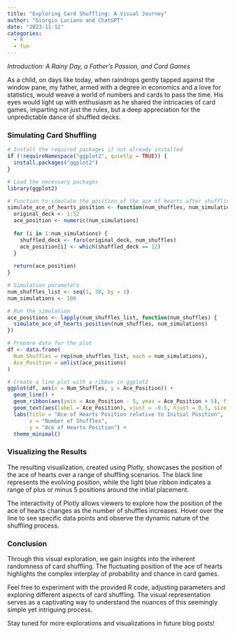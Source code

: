 ```yaml
---
title: "Exploring Card Shuffling: A Visual Journey"
author: "Giorgio Luciano and ChatGPT"
date: "2023-11-12"
categories: 
  - R
  - fun
---
```


*Introduction: A Rainy Day, a Father's Passion, and Card Games*

As a child, on days like today, when raindrops gently tapped against the window pane, my father, armed with a degree in economics and a love for statistics, would weave a world of numbers and cards to pass the time. His eyes would light up with enthusiasm as he shared the intricacies of card games, imparting not just the rules, but a deep appreciation for the unpredictable dance of shuffled decks.

### **Simulating Card Shuffling**

```r

# Install the required packages if not already installed
if (!requireNamespace("ggplot2", quietly = TRUE)) {
  install.packages("ggplot2")
}

# Load the necessary packages
library(ggplot2)

# Function to simulate the position of the ace of hearts after shuffling
simulate_ace_of_hearts_position <- function(num_shuffles, num_simulations) {
  original_deck <- 1:52
  ace_position <- numeric(num_simulations)
  
  for (i in 1:num_simulations) {
    shuffled_deck <- faro(original_deck, num_shuffles)
    ace_position[i] <- which(shuffled_deck == 12)
  }
  
  return(ace_position)
}

# Simulation parameters
num_shuffles_list <- seq(1, 30, by = 1)
num_simulations <- 100

# Run the simulation
ace_positions <- lapply(num_shuffles_list, function(num_shuffles) {
  simulate_ace_of_hearts_position(num_shuffles, num_simulations)
})

# Prepare data for the plot
df <- data.frame(
  Num_Shuffles = rep(num_shuffles_list, each = num_simulations),
  Ace_Position = unlist(ace_positions)
)

# Create a line plot with a ribbon in ggplot2
ggplot(df, aes(x = Num_Shuffles, y = Ace_Position)) +
  geom_line() +
  geom_ribbon(aes(ymin = Ace_Position - 5, ymax = Ace_Position + 5), fill = "lightblue", alpha = 0.3) +
  geom_text(aes(label = Ace_Position), vjust = -0.5, hjust = 0.5, size = 3) +
  labs(title = "Ace of Hearts Position relative to Initial Position",
       x = "Number of Shuffles",
       y = "Ace of Hearts Position") +
  theme_minimal()


```

### **Visualizing the Results**

The resulting visualization, created using Plotly, showcases the position of the ace of hearts over a range of shuffling scenarios. The black line represents the evolving position, while the light blue ribbon indicates a range of plus or minus 5 positions around the initial placement.

The interactivity of Plotly allows viewers to explore how the position of the ace of hearts changes as the number of shuffles increases. Hover over the line to see specific data points and observe the dynamic nature of the shuffling process.

### **Conclusion**

Through this visual exploration, we gain insights into the inherent randomness of card shuffling. The fluctuating position of the ace of hearts highlights the complex interplay of probability and chance in card games.

Feel free to experiment with the provided R code, adjusting parameters and exploring different aspects of card shuffling. The visual representation serves as a captivating way to understand the nuances of this seemingly simple yet intriguing process.

Stay tuned for more explorations and visualizations in future blog posts!
